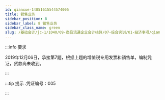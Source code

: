 ---
id: qianxue-14051615544574005
title: 销售业务
sidebar_position: 8
sidebar_label: 8 销售业务
sidebar_class_name: green
slug: /基础会计/jc-1/1040/09-商品流通企业会计核算/07-综合实训/01-经济事项/qianxue-14051614365231201/qianxue-14051615544574005/销售业务
---

:::info 要求

2019年12月06日，承接第7题，根据上题的增值税专用发票和销售单，编制凭证，货款尚未收到。

:::

:::tip 提示
  .凭证编号：005
:::
